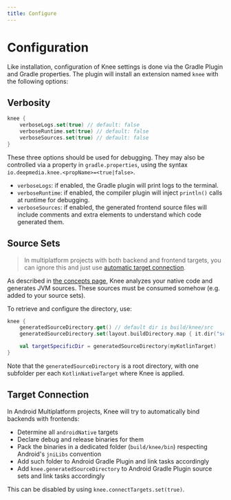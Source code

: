 ```yaml
---
title: Configure
---
```


# Configuration

Like installation, configuration of Knee settings is done via the Gradle Plugin and Gradle properties.
The plugin will install an extension named `knee` with the following options:

## Verbosity

```kotlin
knee {
    verboseLogs.set(true) // default: false
    verboseRuntime.set(true) // default: false
    verboseSources.set(true) // default: false
}
```

These three options should be used for debugging. They may also be controlled via a property in `gradle.properties`,
using the syntax `io.deepmedia.knee.<propName>=<true|false>`.

- `verboseLogs`: if enabled, the Gradle plugin will print logs to the terminal.
- `verboseRuntime`: if enabled, the compiler plugin will inject `println()` calls at runtime for debugging.
- `verboseSources`: if enabled, the generated frontend source files will include comments and extra elements to understand which code generated them.

## Source Sets

> In multiplatform projects with both backend and frontend targets,
> you can ignore this and just use [automatic target connection](#target-connection).

As described in [the concepts page](concepts), Knee analyzes your native code and generates JVM sources.
These sources must be consumed somehow (e.g. added to your source sets).

To retrieve and configure the directory, use:

```kotlin
knee {
    generatedSourceDirectory.get() // default dir is build/knee/src
    generatedSourceDirectory.set(layout.buildDirectory.map { it.dir("somethingElse") })

    val targetSpecificDir = generatedSourceDirectory(myKotlinTarget)
}
```

Note that the `generatedSourceDirectory` is a root directory, with one subfolder per each `KotlinNativeTarget`
where Knee is applied.

## Target Connection

In Android Multiplatform projects, Knee will try to automatically bind backends with frontends:

- Determine all `androidNative` targets
- Declare debug and release binaries for them
- Pack the binaries in a dedicated folder (`build/knee/bin`) respecting Android's `jniLibs` convention
- Add such folder to Android Gradle Plugin and link tasks accordingly
- Add `knee.generatedSourceDirectory` to Android Gradle Plugin source sets and link tasks accordingly

This can be disabled by using `knee.connectTargets.set(true)`.
